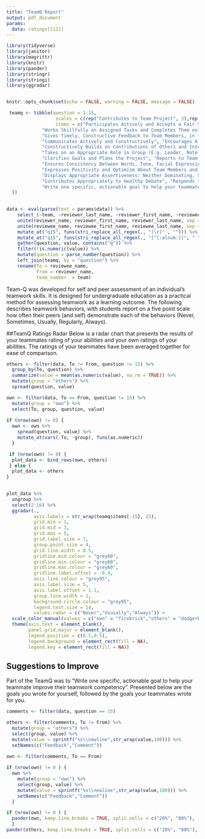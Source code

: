 ```yaml
---
title: "TeamQ Report"
output: pdf_document
params:
  data: ratings[[12]]
---
```


```r

library(tidyverse)
library(janitor)
library(magrittr)
library(knitr)
library(pander)
library(stringr)
library(stringi)
library(ggradar)


knitr::opts_chunk$set(echo = FALSE, warning = FALSE, message = FALSE)

 teamq <- tibble(question = 1:15, 
                  scales = c(rep("Contributes to Team Project", 3),rep("Facilitates Contibutions of Others",3),rep("Planning and Management",3),rep("Fosters a Team Climate",2),rep("Manages Potential Conflict",3),"Suggestions to Improve"),
                  items = c("Participates Actively and Accepts a Fair Share of the Group Work", 
             "Works Skillfully on Assigned Tasks and Completes Them on Time", 
             "Gives Timely, Constructive Feedback to Team Members, in the Appropriate Format", 
             "Communicates Actively and Constructively", "Encourages All Perspective be Considered and Acknowledges Contributions of Others", 
             "Constructively Builds on Contributions of Others and Integrates Own Work with Work of Others", 
             "Takes on an Appropriate Role in Group (E.g. Leader, Note Taker)", 
             "Clarifies Goals and Plans the Project", "Reports to Team on Progress", 
             "Ensures Consistency Between Words, Tone, Facial Expression and Body Language", 
             "Expresses Positivity and Optimism About Team Members and Project", 
             "Displays Appropriate Assertiveness: Neither Dominating, Submissive, nor Passive Aggressive", 
             "Contributes Appropriately to Healthy Debate", "Responds to and Manages Direct/Indirect Conflict Constructively and Effectively",
             "Write one specific, actionable goal to help your teammate improve their teamwork competency"
  ))
 
```


```r
data <- eval(parse(text = params$data)) %>%
    select_(~team, ~reviewer_last_name, ~reviewer_first_name, ~reviewee_last_name, ~reviewee_first_name, ~contains("q")) %>% 
    unite(reviewer_name, reviewer_first_name, reviewer_last_name, sep = " ") %>% 
    unite(reviewee_name, reviewee_first_name, reviewee_last_name, sep = " ") %>% 
    mutate_at("q15", funs(stri_replace_all_regex(., "[\r]" , ""))) %>% 
    mutate_at("q15", funs(stri_replace_all_regex(., "[^[:alnum:]]", " "))) %>%
    gather(question, value, contains("q")) %>% 
    filter(!is.numeric(value)) %>% 
    mutate(question = parse_number(question)) %>% 
    left_join(teamq, by = "question") %>% 
    rename(To = reviewee_name,
           From = reviewer_name,
           team_number  = team)
```

Team-Q was developed for self and peer assessment of an individual's teamwork skills. It is designed for undergraduate education as a practical method for assessing teamwork as a learning outcome. The following describes teamwork behaviors, with students report on a five point scale how often their peers (and self) demonstrate each of the behaviors (Never, Sometimes, Usually, Regularly, Always). 

##TeamQ Ratings Radar
Below is a radar chart that presents the results of your teammates rating of your abilities and your own ratings of your abilities.  The ratings of your teammates have been averaged together for ease of comparison.

```r
others <- filter(data, To != From, question != 15) %>% 
  group_by(To, question) %>% 
  summarize(value = mean(as.numeric(value), na.rm = TRUE)) %>% 
  mutate(group = "others") %>% 
  spread(question, value)

own <- filter(data, To == From, question != 15) %>% 
  mutate(group = "own") %>% 
  select(To, group, question, value) 
  
if (nrow(own) != 0) {
  own <- own %>% 
    spread(question, value) %>% 
    mutate_at(vars(-To, -group), funs(as.numeric))
  }

 if (nrow(own) != 0) {
  plot_data <- bind_rows(own, others) 
 } else {
  plot_data <- others
}

  
plot_data %>%
  ungroup %>% 
  select(2:16) %>%
  ggradar(., 
          axis.labels = str_wrap(teamq$items[-15], 25),
          grid.min = 1,
          grid.mid = 3,
          grid.max = 5,
          grid.label.size = 7,
          group.point.size = 4,
          grid.line.width = 0.5,
          gridline.mid.colour = "grey60",
          gridline.min.colour = "grey60",
          gridline.max.colour = "grey60",
          gridline.label.offset = -0.4,
          axis.line.colour = "grey95",
          axis.label.size = 5,
          axis.label.offset = 1.1,
          group.line.width = 1,
          background.circle.colour = "grey95",
          legend.text.size = 14,
          values.radar = c("Never","Ususally","Always")) +
  scale_color_manual(values = c("own" = "firebrick","others" = "dodgerblue"), labels = c("Own Ratings","Other's Ratings")) +
  theme(axis.text = element_blank(),
        panel.grid.major = element_blank(),
        legend.position = c(0.5,0.5),
        legend.background = element_rect(fill = NA),
        legend.key = element_rect(fill = NA))

```

\newpage

## Suggestions to Improve
Part of the TeamQ was to "Write one specific, actionable goal to help your teammate improve their teamwork competency".  Presented below are the goals you wrote for yourself, followed by the goals your teammates wrote for you.
```r
comments <- filter(data, question == 15)

others <- filter(comments, To != From) %>% 
  mutate(group = "others") %>% 
  select(group, value) %>% 
  mutate(value = sprintf("%s\\newline",str_wrap(value,100))) %>% 
  setNames(c("Feedback","Comment"))

own <- filter(comments, To == From) 
  
if (nrow(own) != 0 ) {
  own %>% 
    mutate(group = "own") %>% 
    select(group, value) %>% 
    mutate(value = sprintf("%s\\newline",str_wrap(value,100))) %>% 
    setNames(c("Feedback","Comment"))
  }

if (nrow(own) != 0 ) {
  pander(own, keep.line.breaks = TRUE, split.cells = c("20%", "80%"), justify = "left")
  } 
pander(others, keep.line.breaks = TRUE, split.cells = c("20%", "80%"),  justify = "left")
```